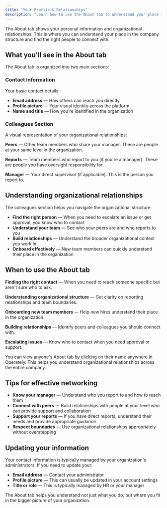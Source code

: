 ```yaml
---
title: "Your Profile & Relationships"
description: "Learn how to use the About tab to understand your place in the organization and connect with colleagues."
---
```



<ImageEnhancer />

The About tab shows your personal information and organizational relationships. This is where you can understand your place in the company structure and find the right people to connect with.

## What you'll see in the About tab

The About tab is organized into two main sections:

### Contact Information

Your basic contact details:
- **Email address** — How others can reach you directly
- **Profile picture** — Your visual identity across the platform
- **Name and title** — How you're identified in the organization

### Colleagues Section

A visual representation of your organizational relationships:

**Peers** — Other team members who share your manager. These are people at your same level in the organization.

**Reports** — Team members who report to you (if you're a manager). These are people you have oversight responsibility for.

**Manager** — Your direct supervisor (if applicable). This is the person you report to.

## Understanding organizational relationships

The colleagues section helps you navigate the organizational structure:

- **Find the right person** — When you need to escalate an issue or get approval, you know who to contact
- **Understand your team** — See who your peers are and who reports to you
- **Build relationships** — Understand the broader organizational context you work in
- **Onboard effectively** — New team members can quickly understand their place in the organization

## When to use the About tab

**Finding the right contact** — When you need to reach someone specific but aren't sure who to ask.

**Understanding organizational structure** — Get clarity on reporting relationships and team boundaries.

**Onboarding new team members** — Help new hires understand their place in the organization.

**Building relationships** — Identify peers and colleagues you should connect with.

**Escalating issues** — Know who to contact when you need approval or support.

<Aside>You can view anyone's About tab by clicking on their name anywhere in Operately. This helps you understand organizational relationships across the entire company.</Aside>

## Tips for effective networking

- **Know your manager** — Understand who you report to and how to reach them
- **Connect with peers** — Build relationships with people at your level who can provide support and collaboration
- **Support your reports** — If you have direct reports, understand their needs and provide appropriate guidance
- **Respect boundaries** — Use organizational relationships appropriately without overstepping

## Updating your information

Your contact information is typically managed by your organization's administrators. If you need to update your:

- **Email address** — Contact your administrator
- **Profile picture** — This can usually be updated in your account settings
- **Title or role** — This is typically managed by HR or your manager

The About tab helps you understand not just what you do, but where you fit in the bigger picture of your organization. 